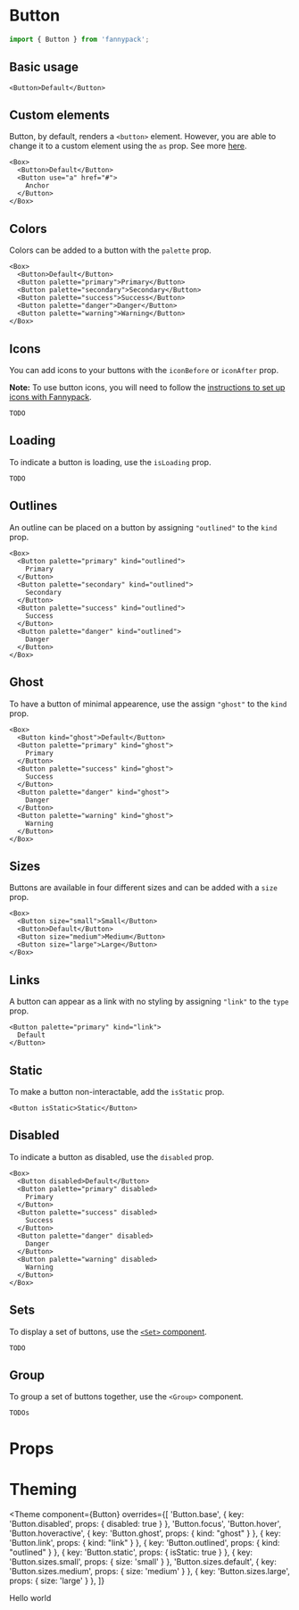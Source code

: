 
# Button

```js
import { Button } from 'fannypack';
```

## Basic usage

```jsx-live
<Button>Default</Button>
```

## Custom elements

Button, by default, renders a `<button>` element.
However, you are able to change it to a custom element using the `as` prop. See more [here](https://reakit.io/components/button).

```jsx-live
<Box>
  <Button>Default</Button>
  <Button use="a" href="#">
    Anchor
  </Button>
</Box>
```

## Colors

Colors can be added to a button with the `palette` prop.

```jsx-live
<Box>
  <Button>Default</Button>
  <Button palette="primary">Primary</Button>
  <Button palette="secondary">Secondary</Button>
  <Button palette="success">Success</Button>
  <Button palette="danger">Danger</Button>
  <Button palette="warning">Warning</Button>
</Box>
```

## Icons

You can add icons to your buttons with the `iconBefore` or `iconAfter` prop.

**Note:** To use button icons, you will need to follow the [instructions to set up icons with Fannypack](/components/icon).

```jsx-live
TODO
```

## Loading

To indicate a button is loading, use the `isLoading` prop.

```jsx-live
TODO
```

## Outlines

An outline can be placed on a button by assigning `"outlined"` to the `kind` prop.

```jsx-live
<Box>
  <Button palette="primary" kind="outlined">
    Primary
  </Button>
  <Button palette="secondary" kind="outlined">
    Secondary
  </Button>
  <Button palette="success" kind="outlined">
    Success
  </Button>
  <Button palette="danger" kind="outlined">
    Danger
  </Button>
</Box>
```

## Ghost

To have a button of minimal appearence, use the assign `"ghost"` to the `kind` prop.

```jsx-live
<Box>
  <Button kind="ghost">Default</Button>
  <Button palette="primary" kind="ghost">
    Primary
  </Button>
  <Button palette="success" kind="ghost">
    Success
  </Button>
  <Button palette="danger" kind="ghost">
    Danger
  </Button>
  <Button palette="warning" kind="ghost">
    Warning
  </Button>
</Box>
```

## Sizes

Buttons are available in four different sizes and can be added with a `size` prop.

```jsx-live
<Box>
  <Button size="small">Small</Button>
  <Button>Default</Button>
  <Button size="medium">Medium</Button>
  <Button size="large">Large</Button>
</Box>
```

## Links

A button can appear as a link with no styling by assigning `"link"` to the `type` prop.

```jsx-live
<Button palette="primary" kind="link">
  Default
</Button>
```

## Static

To make a button non-interactable, add the `isStatic` prop.

```jsx-live
<Button isStatic>Static</Button>
```

## Disabled

To indicate a button as disabled, use the `disabled` prop.

```jsx-live
<Box>
  <Button disabled>Default</Button>
  <Button palette="primary" disabled>
    Primary
  </Button>
  <Button palette="success" disabled>
    Success
  </Button>
  <Button palette="danger" disabled>
    Danger
  </Button>
  <Button palette="warning" disabled>
    Warning
  </Button>
</Box>
```

## Sets

To display a set of buttons, use the [`<Set>` component](/components/set).

```jsx-live
TODO
```

## Group

To group a set of buttons together, use the `<Group>` component.

```jsx-live
TODOs
```

# Props

<PropTypes component={Button} />

# Theming

<Theme
  component={Button}
  overrides={[
    'Button.base',
    { key: 'Button.disabled', props: { disabled: true } },
    'Button.focus',
    'Button.hover',
    'Button.hoveractive',
    { key: 'Button.ghost', props: { kind: "ghost" } },
    { key: 'Button.link', props: { kind: "link" } },
    { key: 'Button.outlined', props: { kind: "outlined" } },
    { key: 'Button.static', props: { isStatic: true } },
    { key: 'Button.sizes.small', props: { size: 'small' } },
    'Button.sizes.default',
    { key: 'Button.sizes.medium', props: { size: 'medium' } },
    { key: 'Button.sizes.large', props: { size: 'large' } },
  ]}
>
  Hello world
</Theme>
